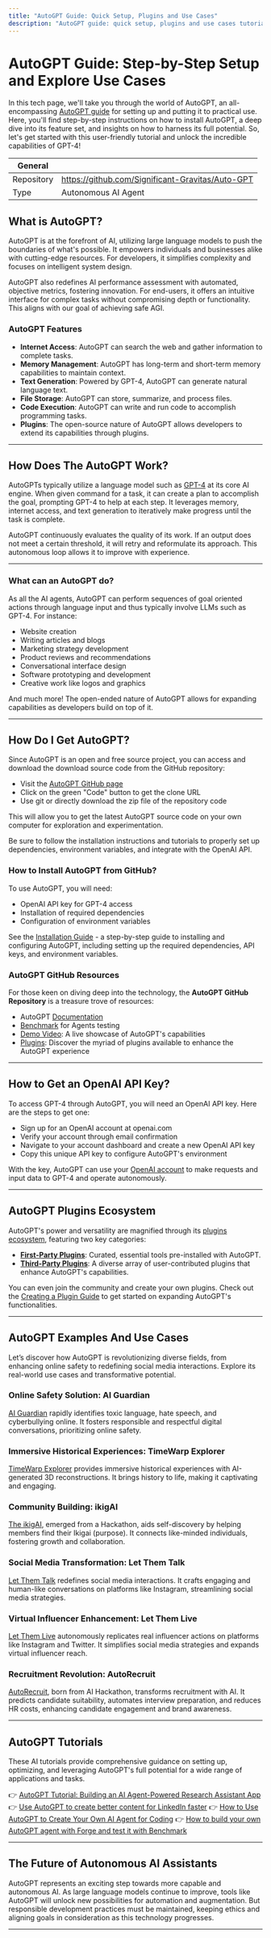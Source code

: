 ```yaml
---
title: "AutoGPT Guide: Quick Setup, Plugins and Use Cases"
description: "AutoGPT guide: quick setup, plugins and use cases tutorials - your comprehensive resource for efficiency!"
---
```


# AutoGPT Guide: Step-by-Step Setup and Explore Use Cases

In this tech page, we'll take you through the world of AutoGPT, an all-encompassing [AutoGPT guide](https://lablab.ai/t/auto-gpt-tutorial-how-to-set-up-auto-gpt) for setting up and putting it to practical use. Here, you'll find step-by-step instructions on how to install AutoGPT, a deep dive into its feature set, and insights on how to harness its full potential. 
So, let's get started with this user-friendly tutorial and unlock the incredible capabilities of GPT-4!

| General  |  |
| --- | --- |
| Repository | https://github.com/Significant-Gravitas/Auto-GPT |
| Type | Autonomous AI Agent |

## What is AutoGPT?

AutoGPT is at the forefront of AI, utilizing large language models to push the boundaries of what's possible. It empowers individuals and businesses alike with cutting-edge resources. For developers, it simplifies complexity and focuses on intelligent system design. 

AutoGPT also redefines AI performance assessment with automated, objective metrics, fostering innovation. For end-users, it offers an intuitive interface for complex tasks without compromising depth or functionality. This aligns with our goal of achieving safe AGI.

### AutoGPT Features

* **Internet Access**: AutoGPT can search the web and gather information to complete tasks.
* **Memory Management**: AutoGPT has long-term and short-term memory capabilities to maintain context.
* **Text Generation**: Powered by GPT-4, AutoGPT can generate natural language text.
* **File Storage**: AutoGPT can store, summarize, and process files.
* **Code Execution**: AutoGPT can write and run code to accomplish programming tasks.
* **Plugins**: The open-source nature of AutoGPT allows developers to extend its capabilities through plugins.

___

## How Does The AutoGPT Work?

AutoGPTs typically utilize a language model such as [GPT-4](https://lablab.ai/tech/openai/gpt4) at its core AI engine. When given command for a task, it can create a plan to accomplish the goal, prompting GPT-4 to help at each step. It leverages memory, internet access, and text generation to iteratively make progress until the task is complete.

AutoGPT continuously evaluates the quality of its work. If an output does not meet a certain threshold, it will retry and reformulate its approach. This autonomous loop allows it to improve with experience.

---

### What can an AutoGPT do?

As all the AI agents, AutoGPT can perform sequences of goal oriented actions through language input and thus typically involve LLMs such as GPT-4. For instance:

* Website creation
* Writing articles and blogs
* Marketing strategy development
* Product reviews and recommendations
* Conversational interface design
* Software prototyping and development
* Creative work like logos and graphics

And much more! The open-ended nature of AutoGPT allows for expanding capabilities as developers build on top of it.

---

## How Do I Get AutoGPT?

Since AutoGPT is an open and free source project, you can access and download the download source code from the GitHub repository:

* Visit the [AutoGPT GitHub page](https://github.com/Significant-Gravitas/Auto-GPT)
* Click on the green "Code" button to get the clone URL
* Use git or directly download the zip file of the repository code

This will allow you to get the latest AutoGPT source code on your own computer for exploration and experimentation.

Be sure to follow the installation instructions and tutorials to properly set up dependencies, environment variables, and integrate with the OpenAI API.

### How to Install AutoGPT from GitHub?

To use AutoGPT, you will need:

* OpenAI API key for GPT-4 access
* Installation of required dependencies
* Configuration of environment variables

See the [Installation Guide](https://github.com/Significant-Gravitas/Auto-GPT/blob/master/README.md#-installation) - a step-by-step guide to installing and configuring AutoGPT, including setting up the required dependencies, API keys, and environment variables.

### AutoGPT GitHub Resources

For those keen on diving deep into the technology, the **AutoGPT GitHub Repository** is a treasure trove of resources:

* AutoGPT [Documentation](https://docs.agpt.co/)
* [Benchmark](https://github.com/Significant-Gravitas/Auto-GPT-Benchmarks) for Agents testing
* [Demo Video](https://user-images.githubusercontent.com/70048414/232352935-55c6bf7c-3958-406e-8610-0913475a0b05.mp4): A live showcase of AutoGPT's capabilities
* [Plugins](https://github.com/Significant-Gravitas/Auto-GPT-Plugins): Discover the myriad of plugins available to enhance the AutoGPT experience

____

## How to Get an OpenAI API Key?

To access GPT-4 through AutoGPT, you will need an OpenAI API key. Here are the steps to get one:
* Sign up for an OpenAI account at openai.com
* Verify your account through email confirmation
* Navigate to your account dashboard and create a new OpenAI API key
* Copy this unique API key to configure AutoGPT's environment

With the key, AutoGPT can use your [OpenAI account](https://lablab.ai/tech/openai) to make requests and input data to GPT-4 and operate autonomously.

___

## AutoGPT Plugins Ecosystem

AutoGPT's power and versatility are magnified through its [plugins ecosystem](https://github.com/Significant-Gravitas/Auto-GPT-Plugins#plugins), featuring two key categories:

* **[First-Party Plugins](https://github.com/Significant-Gravitas/Auto-GPT-Plugins#first-party-plugins)**: Curated, essential tools pre-installed with AutoGPT.
* **[Third-Party Plugins](https://github.com/Significant-Gravitas/Auto-GPT-Plugins#third-party-plugins)**: A diverse array of user-contributed plugins that enhance AutoGPT's capabilities.

You can even join the community and create your own plugins. Check out the [Creating a Plugin Guide](https://github.com/Significant-Gravitas/Auto-GPT-Plugins#creating-a-plugin) to get started on expanding AutoGPT's functionalities.

___

## AutoGPT Examples And Use Cases

Let’s discover how AutoGPT is revolutionizing diverse fields, from enhancing online safety to redefining social media interactions. Explore its real-world use cases and transformative potential.

### Online Safety Solution: AI Guardian

[AI Guardian](https://lablab.ai/event/stablecode-24-hours-hackathon/ethicalcode-innovators/ai-guardian) rapidly identifies toxic language, hate speech, and cyberbullying online. It fosters responsible and respectful digital conversations, prioritizing online safety.

### Immersive Historical Experiences: TimeWarp Explorer

[TimeWarp Explorer](https://lablab.ai/event/autonomous-agents-hackathon/tech-kittens/guide-me-historical-tour-guide) provides immersive historical experiences with AI-generated 3D reconstructions. It brings history to life, making it captivating and engaging.

### Community Building: ikigAI

[The ikigAI](https://lablab.ai/event/autonomous-agents-hackathon/agora-spartans/ikigai), emerged from a Hackathon, aids self-discovery by helping members find their Ikigai (purpose). It connects like-minded individuals, fostering growth and collaboration.

### Social Media Transformation: Let Them Talk

[Let Them Talk](https://lablab.ai/event/ai-agents-hackathon-2/let-them-live-2/let-them-talk-auto-gpt-virtual-influencer) redefines social media interactions. It crafts engaging and human-like conversations on platforms like Instagram, streamlining social media strategies.

### Virtual Influencer Enhancement: Let Them Live

[Let Them Live](https://lablab.ai/event/ai-agents-hackathon/let-them-live/let-them-live-auto-gpt-virtual-influencer) autonomously replicates real influencer actions on platforms like Instagram and Twitter. It simplifies social media strategies and expands virtual influencer reach.

### Recruitment Revolution: AutoRecruit

[AutoRecruit](https://lablab.ai/event/monday-ai-app-hackathon/ai-rebel/autorecruit), born from AI Hackathon, transforms recruitment with AI. It predicts candidate suitability, automates interview preparation, and reduces HR costs, enhancing candidate engagement and brand awareness.

___

## AutoGPT Tutorials
These AI tutorials provide comprehensive guidance on setting up, optimizing, and leveraging AutoGPT's full potential for a wide range of applications and tasks.

👉 [AutoGPT Tutorial: Building an AI Agent-Powered Research Assistant App](https://lablab.ai/t/autogpt-tutorial-building-ai-agent-powered-research-assistant-app)
👉 [Use AutoGPT to create better content for LinkedIn faster](https://lablab.ai/t/auto-gpt-advanced-tutorial-creating-ai-generated-linkedin-content)
👉 [How to Use AutoGPT to Create Your Own AI Agent for Coding](https://lablab.ai/t/autogpt-tutorial-how-to-use-and-create-agent-for-coding-game)
👉 [How to build your own AutoGPT agent with Forge and test it with Benchmark](https://lablab.ai/t/auto-gpt-forge-tutorial)

___

## The Future of Autonomous AI Assistants

AutoGPT represents an exciting step towards more capable and autonomous AI. As large language models continue to improve, tools like AutoGPT will unlock new possibilities for automation and augmentation. But responsible development practices must be maintained, keeping ethics and aligning goals in consideration as this technology progresses.

---
